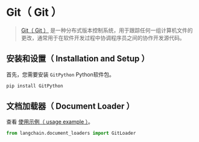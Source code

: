 # Git（ Git ）

>[Git（ Git ）](https://en.wikipedia.org/wiki/Git) 是一种分布式版本控制系统，用于跟踪任何一组计算机文件的更改，通常用于在软件开发过程中协调程序员之间的协作开发源代码。

## 安装和设置（ Installation and Setup ）

首先，您需要安装 `GitPython` Python软件包。

```bash
pip install GitPython
```

## 文档加载器（ Document Loader ）

查看 [使用示例（ usage example ）](/docs/modules/data_connection/document_loaders/integrations/git.html)。

```python
from langchain.document_loaders import GitLoader
```
